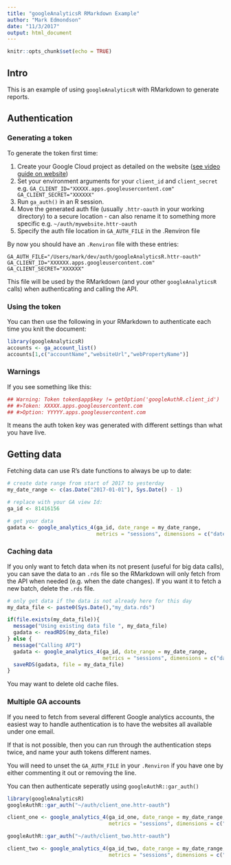 ```yaml
---
title: "googleAnalyticsR RMarkdown Example"
author: "Mark Edmondson"
date: "11/3/2017"
output: html_document
---
```


```r
knitr::opts_chunk$set(echo = TRUE)
```

## Intro

This is an example of using `googleAnalyticsR` with RMarkdown to generate reports.

## Authentication

### Generating a token

To generate the token first time:

1. Create your Google Cloud project as detailed on the website ([see video guide on website](http://code.markedmondson.me/googleAnalyticsR/setup.html))
2. Set your environment arguments for your `client_id` and `client_secret` e.g. `GA_CLIENT_ID="XXXXX.apps.googleusercontent.com"
GA_CLIENT_SECRET="XXXXXX"`
3. Run `ga_auth()` in an R session.
4. Move the generated auth file (usually `.httr-oauth` in your working directory) to a secure location - can also rename it to something more specific e.g. `~/auth/mywebsite.httr-oauth`
5. Specify the auth file location in `GA_AUTH_FILE` in the .Renviron file

By now you should have an `.Renviron` file with these entries:

```
GA_AUTH_FILE="/Users/mark/dev/auth/googleAnalyticsR.httr-oauth"
GA_CLIENT_ID="XXXXXX.apps.googleusercontent.com"
GA_CLIENT_SECRET="XXXXXX"
```

This file will be used by the RMarkdown (and your other `googleAnalyticsR` calls) when authenticating and calling the API. 

### Using the token

You can then use the following in your RMarkdown to authenticate each time you knit the document:

```r
library(googleAnalyticsR)
accounts <- ga_account_list()
accounts[1,c("accountName","websiteUrl","webPropertyName")]
```

### Warnings

If you see something like this:

```R
## Warning: Token token$app$key != getOption('googleAuthR.client_id') 
## #>Token: XXXXX.apps.googleusercontent.com 
## #>Option: YYYYY.apps.googleusercontent.com
```

It means the auth token key was generated with different settings than what you have live.  

## Getting data

Fetching data can use R's date functions to always be up to date:

```r
# create date range from start of 2017 to yesterday
my_date_range <- c(as.Date("2017-01-01"), Sys.Date() - 1)

# replace with your GA view Id:
ga_id <- 81416156

# get your data
gadata <- google_analytics_4(ga_id, date_range = my_date_range, 
                             metrics = "sessions", dimensions = c("date", "medium"))
```

### Caching data

If you only want to fetch data when its not present (useful for big data calls), you can save the data to an `.rds` file so the RMarkdown will only fetch from the API when needed (e.g. when the date changes).  If you want it to fetch a new batch, delete the `.rds` file.

```r
# only get data if the data is not already here for this day
my_data_file <- paste0(Sys.Date(),"my_data.rds")

if(file.exists(my_data_file)){
  message("Using existing data file ", my_data_file)
  gadata <- readRDS(my_data_file)
} else {
  message("Calling API")
  gadata <- google_analytics_4(ga_id, date_range = my_date_range, 
                               metrics = "sessions", dimensions = c("date", "medium"))
  saveRDS(gadata, file = my_data_file)
}
```

You may want to delete old cache files.

### Multiple GA accounts

If you need to fetch from several different Google analytics accounts, the easiest way to handle authentication is to have the websites all available under one email.

If that is not possible, then you can run through the authentication steps twice, and name your auth tokens different names.

You will need to unset the `GA_AUTH_FILE` in your `.Renviron` if you have one by either commenting it out or removing the line.

You can then authenticate seperatly using `googleAuthR::gar_auth()`

```r
library(googleAnalyticsR)
googleAuthR::gar_auth("~/auth/client_one.httr-oauth")

client_one <- google_analytics_4(ga_id_one, date_range = my_date_range, 
                                 metrics = "sessions", dimensions = c("date", "medium"), )

googleAuthR::gar_auth("~/auth/client_two.httr-oauth")

client_two <- google_analytics_4(ga_id_two, date_range = my_date_range, 
                                 metrics = "sessions", dimensions = c("date", "medium"))
```